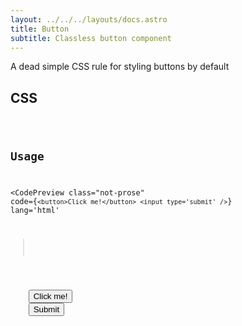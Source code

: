 ```yaml
---
layout: ../../../layouts/docs.astro
title: Button
subtitle: Classless button component
---
```



A dead simple CSS rule for styling buttons by default

## CSS

<Code lang='postcss' code={ButtonCSS} />

## Usage

<CodePreview 
  class="not-prose"
  code={`
<button>Click me!</button>
<input type='submit' />
  `}
  lang='html'
>
  <div class='space-x-4'>
    <button>Click me!</button>
    <input type='submit' />
  </div>
</CodePreview>

